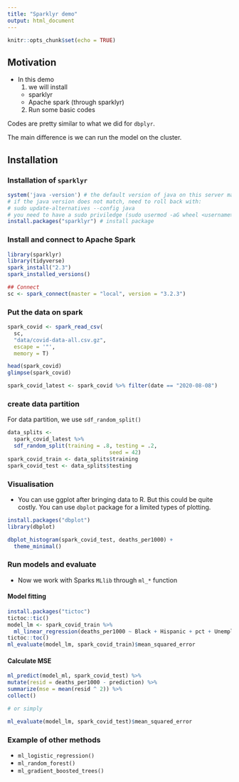 ```yaml
---
title: "Sparklyr demo"
output: html_document
---
```


```r
knitr::opts_chunk$set(echo = TRUE)
```

## Motivation

- In this demo 
  1. we will install 
    - sparklyr
    - Apache spark (through sparklyr)
  2. Run some basic codes
  
Codes are pretty similar to what we did for `dbplyr`. 

The main difference is we can run the model on the cluster.

## Installation


### Installation of `sparklyr`
```r
system('java -version') # the default version of java on this server matches
# if the java version does not match, need to roll back with:
# sudo update-alternatives --config java
# you need to have a sudo priviledge (sudo usermod -aG wheel <username>)
install.packages("sparklyr") # install package
```

### Install and connect to Apache Spark

```r
library(sparklyr)
library(tidyverse)
spark_install("2.3")
spark_installed_versions()

## Connect
sc <- spark_connect(master = "local", version = "3.2.3")
```

### Put the data on spark

```r
spark_covid <- spark_read_csv(
  sc, 
  "data/covid-data-all.csv.gz",
  escape = '"',
  memory = T)

head(spark_covid)
glimpse(spark_covid)

spark_covid_latest <- spark_covid %>% filter(date == "2020-08-08") 
```

### create data partition

For data partition, we use `sdf_random_split()` 

```r
data_splits <- 
  spark_covid_latest %>%
  sdf_random_split(training = .8, testing = .2,
                                seed = 42)
spark_covid_train <- data_splits$training
spark_covid_test <- data_splits$testing
```


### Visualisation 

- You can use ggplot after bringing data to R. But this could be quite costly. You can use `dbplot` package for a limited types of plotting.

```r
install.packages("dbplot")
library(dbplot)

dbplot_histogram(spark_covid_test, deaths_per1000) + 
  theme_minimal()
```

### Run models and evaluate

- Now we work with Sparks `MLlib` through `ml_*` function

#### Model fitting

```r
install.packages("tictoc")
tictoc::tic()
model_lm <- spark_covid_train %>% 
  ml_linear_regression(deaths_per1000 ~ Black + Hispanic + pct + Unemployment)
tictoc::toc()
ml_evaluate(model_lm, spark_covid_train)$mean_squared_error
```

#### Calculate MSE

```r

ml_predict(model_ml, spark_covid_test) %>%
mutate(resid = deaths_per1000 - prediction) %>%
summarize(mse = mean(resid ^ 2)) %>%
collect()

# or simply

ml_evaluate(model_lm, spark_covid_test)$mean_squared_error

```


### Example of other methods

- `ml_logistic_regression()`
- `ml_random_forest()`
- `ml_gradient_boosted_trees()`


